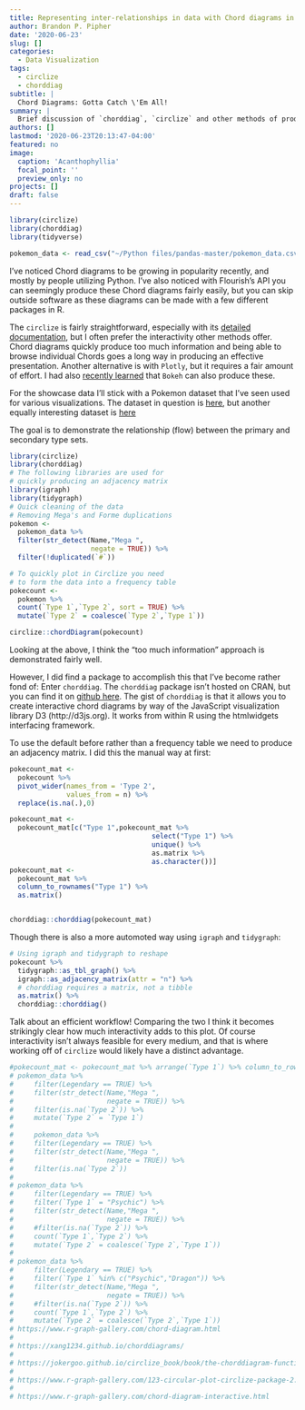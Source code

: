 ```yaml
---
title: Representing inter-relationships in data with Chord diagrams in R
author: Brandon P. Pipher
date: '2020-06-23'
slug: []
categories:
  - Data Visualization
tags:
  - circlize
  - chorddiag
subtitle: |
  Chord Diagrams: Gotta Catch \'Em All!
summary: |
  Brief discussion of `chorddiag`, `circlize` and other methods of producing chord diagrams
authors: []
lastmod: '2020-06-23T20:13:47-04:00'
featured: no
image:
  caption: 'Acanthophyllia'
  focal_point: ''
  preview_only: no
projects: []
draft: false
---
```


```r
library(circlize)
library(chorddiag)
library(tidyverse)
```

```r
pokemon_data <- read_csv("~/Python files/pandas-master/pokemon_data.csv")
```
I've noticed Chord diagrams to be growing in popularity recently, and mostly by people utilizing Python.  I've also noticed with Flourish's API you can seemingly produce these Chord diagrams fairly easily, but you can skip outside software as these diagrams can be made with a few different packages in R.

The `circlize` is fairly straightforward, especially with its [detailed documentation](https://jokergoo.github.io/circlize_book/book/), but I often prefer the interactivity other methods offer.  Chord diagrams quickly produce too much information and being able to browse individual Chords goes a long way in producing an effective presentation.  Another alternative is with `Plotly`, but it requires a fair amount of effort.  I had also [recently learned](https://python-graph-gallery.com/chord-diagram/) that `Bokeh` can also produce these.

For the showcase data I'll stick with a Pokemon dataset that I've seen used for various visualizations.  The dataset in question is [here](https://www.kaggle.com/abcsds/pokemon), but another equally interesting dataset is [here](https://www.kaggle.com/rounakbanik/pokemon?select=pokemon.csv)

The goal is to demonstrate the relationship (flow) between the primary and secondary type sets.

```r
library(circlize)
library(chorddiag)
# The following libraries are used for
# quickly producing an adjacency matrix
library(igraph)
library(tidygraph)
# Quick cleaning of the data
# Removing Mega's and Forme duplications
pokemon <- 
  pokemon_data %>% 
  filter(str_detect(Name,"Mega ",
                    negate = TRUE)) %>%
  filter(!duplicated(`#`))

# To quickly plot in Circlize you need
# to form the data into a frequency table
pokecount <-
  pokemon %>%
  count(`Type 1`,`Type 2`, sort = TRUE) %>%
  mutate(`Type 2` = coalesce(`Type 2`,`Type 1`))

circlize::chordDiagram(pokecount)
```

Looking at the above, I think the "too much information" approach is demonstrated fairly well.

However, I did find a package to accomplish this that I've become rather fond of:  Enter `chorddiag`.  The `chorddiag` package isn't hosted on CRAN, but you can find it on [github here](https://github.com/mattflor/chorddiag).  The gist of `chorddiag` is that it allows you to create interactive chord diagrams by way of the JavaScript visualization library D3 (http://d3js.org).  It works from within R using the htmlwidgets interfacing framework.

To use the default before rather than a frequency table we need to produce an adjacency matrix.  I did this the manual way at first:

```r
pokecount_mat <- 
  pokecount %>%
  pivot_wider(names_from = 'Type 2',
              values_from = n) %>%
  replace(is.na(.),0)

pokecount_mat <- 
  pokecount_mat[c("Type 1",pokecount_mat %>% 
                                   select("Type 1") %>%
                                   unique() %>% 
                                   as.matrix %>%
                                   as.character())]
pokecount_mat <-
  pokecount_mat %>%
  column_to_rownames("Type 1") %>%
  as.matrix()


chorddiag::chorddiag(pokecount_mat)
```

Though there is also a more automoted way using `igraph` and `tidygraph`:
```r
# Using igraph and tidygraph to reshape
pokecount %>%
  tidygraph::as_tbl_graph() %>%
  igraph::as_adjacency_matrix(attr = "n") %>%
  # chorddiag requires a matrix, not a tibble
  as.matrix() %>%
  chorddiag::chorddiag()
```

Talk about an efficient workflow!  Comparing the two I think it becomes strikingly clear how much interactivity adds to this plot.  Of course interactivity isn't always feasible for every medium, and that is where working off of `circlize` would likely have a distinct advantage.

```r
#pokecount_mat <- pokecount_mat %>% arrange(`Type 1`) %>% column_to_rownames("Type 1")
# pokemon_data %>%
#     filter(Legendary == TRUE) %>%
#     filter(str_detect(Name,"Mega ",
#                       negate = TRUE)) %>%
#     filter(is.na(`Type 2`)) %>%
#     mutate(`Type 2` = `Type 1`)
# 
#     pokemon_data %>%
#     filter(Legendary == TRUE) %>%
#     filter(str_detect(Name,"Mega ",
#                       negate = TRUE)) %>%
#     filter(is.na(`Type 2`))
#
# pokemon_data %>%
#     filter(Legendary == TRUE) %>%
#     filter(`Type 1` = "Psychic") %>%
#     filter(str_detect(Name,"Mega ",
#                       negate = TRUE)) %>%
#     #filter(is.na(`Type 2`)) %>%
#     count(`Type 1`,`Type 2`) %>%
#     mutate(`Type 2` = coalesce(`Type 2`,`Type 1`))
# 
# pokemon_data %>%
#     filter(Legendary == TRUE) %>%
#     filter(`Type 1` %in% c("Psychic","Dragon")) %>%
#     filter(str_detect(Name,"Mega ",
#                       negate = TRUE)) %>%
#     #filter(is.na(`Type 2`)) %>%
#     count(`Type 1`,`Type 2`) %>%
#     mutate(`Type 2` = coalesce(`Type 2`,`Type 1`))
# https://www.r-graph-gallery.com/chord-diagram.html
# 
# https://xang1234.github.io/chorddiagrams/
# 
# https://jokergoo.github.io/circlize_book/book/the-chorddiagram-function.html
# 
# https://www.r-graph-gallery.com/123-circular-plot-circlize-package-2.html
# 
# https://www.r-graph-gallery.com/chord-diagram-interactive.html

```
